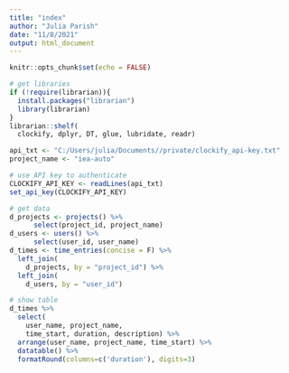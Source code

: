 ```yaml
---
title: "index"
author: "Julia Parish"
date: "11/8/2021"
output: html_document
---
```


```r
knitr::opts_chunk$set(echo = FALSE)
```

```r
# get libraries
if (!require(librarian)){
  install.packages("librarian")
  library(librarian)
}
librarian::shelf(
  clockify, dplyr, DT, glue, lubridate, readr)
```

```r
api_txt <- "C:/Users/julia/Documents//private/clockify_api-key.txt"
project_name <- "iea-auto"

# use API key to authenticate
CLOCKIFY_API_KEY <- readLines(api_txt)
set_api_key(CLOCKIFY_API_KEY)

```

```r
# get data
d_projects <- projects() %>% 
      select(project_id, project_name)
d_users <- users() %>% 
      select(user_id, user_name)
d_times <- time_entries(concise = F) %>% 
  left_join(
    d_projects, by = "project_id") %>% 
  left_join(
    d_users, by = "user_id")
```

```r
# show table
d_times %>% 
  select(
    user_name, project_name, 
    time_start, duration, description) %>% 
  arrange(user_name, project_name, time_start) %>% 
  datatable() %>%
  formatRound(columns=c('duration'), digits=3)
```

